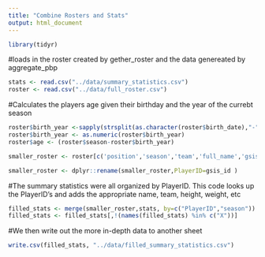 ```yaml
---
title: "Combine Rosters and Stats"
output: html_document
---
```


```r
library(tidyr)
```

#loads in the roster created by gether_roster and the data genereated by aggregate_pbp
```r
stats <- read.csv("../data/summary_statistics.csv")
roster <- read.csv("../data/full_roster.csv")
```

#Calculates the players age given their birthday and the year of the currebt season
```r
roster$birth_year <-sapply(strsplit(as.character(roster$birth_date),"-"),'[',1)
roster$birth_year <- as.numeric(roster$birth_year)
roster$age <- (roster$season-roster$birth_year)
```

```r
smaller_roster <- roster[c('position','season','team','full_name','gsis_id','age','height','weight')]
```

```r
smaller_roster <- dplyr::rename(smaller_roster,PlayerID=gsis_id )
```

#The summary statistics were all organized by PlayerID. This code looks up the PlayerID's and adds the appropriate name, team, height, weight, etc
```r
filled_stats <- merge(smaller_roster,stats, by=c("PlayerID","season"))
filled_stats <- filled_stats[,!(names(filled_stats) %in% c("X"))]
```

#We then write out the more in-depth data to another sheet
```r
write.csv(filled_stats, "../data/filled_summary_statistics.csv")
```